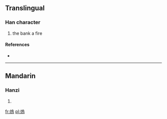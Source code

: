 ==Translingual==

===Han character===
{{Han char|rn=86|rad=火|as=10|sn=14|four=|canj=火竹口火 (FHRF)}}

# the bank a fire

====References====
* {{Han ref|kx=0680.040|dkj=19306|dj=1091.090|hdz=32224.010|uh=7193|ud=29075}}

----

==Mandarin==

===Hanzi===
{{cmn-hanzi|pin=[[liù]] ([[liu4]]), [[wèn]] ([[wen4]])|wg=liu<sup>4</sup>, wen<sup>4</sup>}}

# {{defn|Mandarin|sort=火10}}

[[fr:熓]]
[[pl:熓]]